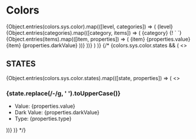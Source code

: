 
<Meta title="Docs/Style/Colors" />

# Colors 
<gds-flex direction="column" gap="2xl">
  {Object.entries(colors.sys.color).map(([level, categories]) => ( 
      <gds-flex direction="column" gap="2xl">
        <gds-flex gap="s" direction="column">
          <gds-text tag="h3" transform="uppercase">{level}</gds-text>
            {Object.entries(categories).map(([category, items]) => (
                <gds-flex gap="s" direction="column">
                    <gds-text tag="h6" transform="capitalize" color="l1-content-primary/0.4">{category}</gds-text>
                    <gds-flex direction="row" gap="s">
                      {! `<gds-flex direction="column" height="140px" gap="s">
                        <gds-flex align="center" height="64px" opacity="0.8">
                          <gds-icon-sun height="10" />
                        </gds-flex>
                        <gds-flex align="center" height="64px" opacity="0.8">
                          <gds-icon-moon height="10" />
                        </gds-flex>
                      </gds-flex>`}
                        {Object.entries(items).map(([item, properties]) => (
                            <gds-flex direction="column" gap="s">
                                  <gds-theme color-scheme="auto">
                                    <gds-card border="4xs/l2-stroke-primary" background="l2-background-primary" radius="s" padding="xs" width="20ch">
                                        <gds-flex gap="xs" align="center" >
                                          <gds-card 
                                              height="40px" 
                                              width="40px" 
                                              radius="xs" 
                                              border="4xs/l2-stroke-primary"
                                              background={level + "-" + category + "-" + item}
                                          />
                                          <gds-flex direction="column" gap="3xs" align="start">
                                              <gds-text tag="small">{item}</gds-text>
                                              <gds-text tag="small" transform="uppercase">{properties.value}</gds-text>
                                          </gds-flex>
                                        </gds-flex>
                                    </gds-card>   
                                  </gds-theme>
                                <gds-theme color-scheme="dark">
                                  <gds-card border="4xs/l2-stroke-primary" background="l2-background-primary" radius="s" padding="xs" width="20ch">
                                      <gds-flex gap="xs" align="center" justify="start">
                                          <gds-card 
                                              height="40px" 
                                              width="40px" 
                                              radius="xs" 
                                              border="4xs/l2-stroke-tertiary"
                                              background={level + "-" + category + "-" + item}
                                          />
                                          <gds-flex direction="column" gap="3xs" align="start">
                                            <gds-text 
                                              color="l1-content-primary" 
                                              tag="small"
                                            >
                                              {item}
                                            </gds-text>
                                            <gds-text 
                                              color="l1-content-primary" 
                                              tag="small" 
                                              transform="uppercase"
                                            >
                                              {properties.darkValue}
                                            </gds-text>
                                          </gds-flex>
                                      </gds-flex>
                                  </gds-card>
                                </gds-theme>
                            </gds-flex>
                        ))}
                    </gds-flex>
                </gds-flex>
            ))}
        </gds-flex>
      </gds-flex>
    )
  )}
</gds-flex>
  {/* {colors.sys.color.states && (
    <>
      <h2>STATES</h2>
      {Object.entries(colors.sys.color.states).map(([state, properties]) => (
        <>
          <h3>{state.replace(/-/g, ' ').toUpperCase()}</h3>
          <ul>
            <li>Value: {properties.value}</li>
            <li>Dark Value: {properties.darkValue}</li>
            <li>Type: {properties.type}</li>
          </ul>
        </>
      ))}
    </>
  )} */}